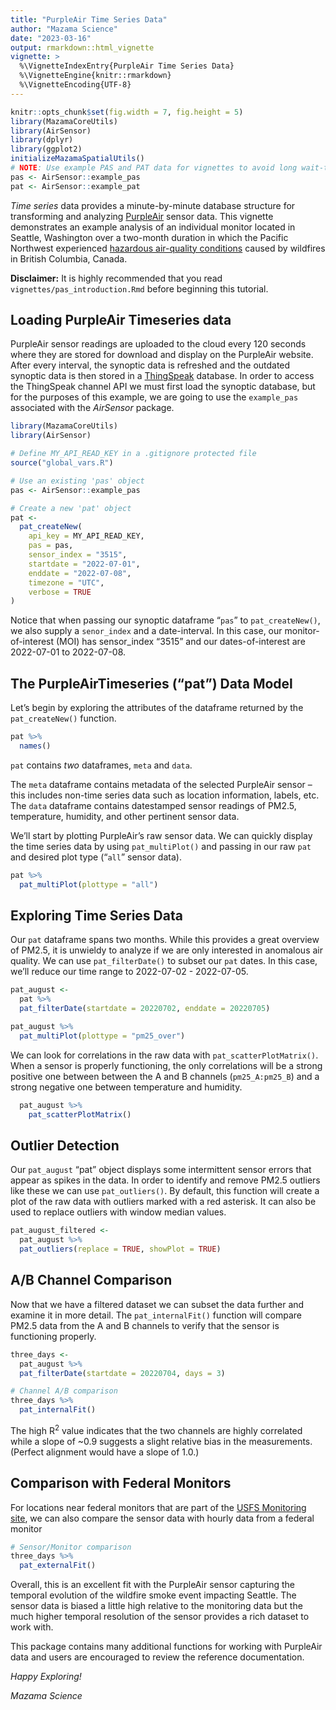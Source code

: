```yaml
---
title: "PurpleAir Time Series Data"
author: "Mazama Science"
date: "2023-03-16"
output: rmarkdown::html_vignette
vignette: >
  %\VignetteIndexEntry{PurpleAir Time Series Data}
  %\VignetteEngine{knitr::rmarkdown}
  %\VignetteEncoding{UTF-8}
---
```


```r
knitr::opts_chunk$set(fig.width = 7, fig.height = 5)
library(MazamaCoreUtils)
library(AirSensor)
library(dplyr)
library(ggplot2)
initializeMazamaSpatialUtils()
# NOTE: Use example PAS and PAT data for vignettes to avoid long wait-times
pas <- AirSensor::example_pas
pat <- AirSensor::example_pat
```

_Time series_ data provides a minute-by-minute database structure for transforming 
and analyzing [PurpleAir](https://www.purpleair.com/) sensor data.
This vignette demonstrates an example analysis of an individual monitor located
in Seattle, Washington over a two-month duration in which the Pacific Northwest 
experienced [hazardous air-quality conditions](https://www.usnews.com/news/healthiest-communities/articles/2018-08-19/air-quality-to-worsen-in-northwest-as-smoke-returns) caused by wildfires in British Columbia, Canada. 

**Disclaimer:** It is highly recommended that you read `vignettes/pas_introduction.Rmd`
before beginning this tutorial.

## Loading PurpleAir Timeseries data
PurpleAir sensor readings are uploaded to the cloud every 120 seconds 
where they are stored for download and display on the PurpleAir website. After
every interval, the synoptic data is refreshed and the outdated synoptic data is 
then stored in a [ThingSpeak](https://thingspeak.com) database. In order to 
access the ThingSpeak channel API we must first load the synoptic database, but
for the purposes of this example, we are going to use the `example_pas` associated
with the *AirSensor* package.

```r
library(MazamaCoreUtils)
library(AirSensor)

# Define MY_API_READ_KEY in a .gitignore protected file
source("global_vars.R")

# Use an existing 'pas' object
pas <- AirSensor::example_pas

# Create a new 'pat' object
pat <-
  pat_createNew(
    api_key = MY_API_READ_KEY,
    pas = pas,
    sensor_index = "3515",
    startdate = "2022-07-01",
    enddate = "2022-07-08",
    timezone = "UTC",
    verbose = TRUE
)
```

Notice that when passing our synoptic dataframe "`pas`" to `pat_createNew()`, 
we also supply a `senor_index` and a date-interval. In this case, our 
monitor-of-interest (MOI) has sensor_index "3515" and our dates-of-interest
are 2022-07-01 to 2022-07-08.

## The PurpleAirTimeseries ("pat") Data Model
Let's begin by exploring the attributes of the dataframe returned by the 
`pat_createNew()` function. 

```r
pat %>%
  names()
```

`pat` contains _two_ dataframes, `meta` and `data`. 

The `meta` dataframe contains metadata of the selected PurpleAir sensor -- 
this includes non-time series data such as location information, labels, etc. 
The `data` dataframe contains datestamped sensor readings of 
PM2.5, temperature, humidity, and other pertinent sensor data. 

We'll start by plotting PurpleAir's raw sensor data. We can quickly display the 
time series data by using `pat_multiPlot()` and passing in our raw `pat` and
desired plot type ("`all`" sensor data). 

```r
pat %>%
  pat_multiPlot(plottype = "all")
```

## Exploring Time Series Data

Our `pat` dataframe spans two months. While this provides a great overview of
PM2.5, it is unwieldy to analyze if we are only interested in anomalous air 
quality. We can use `pat_filterDate()` to subset our `pat` dates. In this case,
we'll reduce our time range to 2022-07-02 - 2022-07-05.

```r
pat_august <- 
  pat %>% 
  pat_filterDate(startdate = 20220702, enddate = 20220705)

pat_august %>%
  pat_multiPlot(plottype = "pm25_over")
```

We can look for correlations in the raw data with `pat_scatterPlotMatrix()`. When a
sensor is properly functioning, the only correlations will be a strong positive
one between between the A and B channels (`pm25_A:pm25_B`) and a strong
negative one between temperature and humidity.

```r
  pat_august %>%
    pat_scatterPlotMatrix()
```

## Outlier Detection

Our `pat_august` "pat" object displays some intermittent sensor errors that
appear as spikes in the data. In order to identify and remove  PM2.5 outliers 
like these we can use `pat_outliers()`. By default, this function will create a
plot of the raw data with outliers marked with a red asterisk. It can also be
used to replace outliers with window median values.

```r
pat_august_filtered <- 
  pat_august %>%
  pat_outliers(replace = TRUE, showPlot = TRUE)
```

## A/B Channel Comparison

Now that we have a filtered dataset we can subset the data further and 
examine it in more detail. The `pat_internalFit()` function will compare PM2.5 
data from the A and B channels to verify that the sensor is functioning
properly.

```r
three_days <- 
  pat_august %>% 
  pat_filterDate(startdate = 20220704, days = 3)

# Channel A/B comparison
three_days %>% 
  pat_internalFit()
```

The high R^2^ value indicates that the two channels are highly correlated while a slope
of ~0.9 suggests a slight relative bias in the measurements. (Perfect alignment
would have a slope of 1.0.)

## Comparison with Federal Monitors

For locations near federal monitors that are part of the 
[USFS Monitoring site](https://tools.airfire.org/monitoring/v4), we can also
compare the sensor data with hourly data from a federal monitor

```r
# Sensor/Monitor comparison
three_days %>% 
  pat_externalFit()
```

Overall, this is an excellent fit with the PurpleAir sensor capturing the 
temporal evolution of the wildfire smoke event impacting Seattle. The sensor
data is biased a little high relative to the monitoring data but the much 
higher temporal resolution of the sensor provides a rich dataset to work with.

This package contains many additional functions for working with PurpleAir 
data and users are encouraged to review the reference documentation.

_Happy Exploring!_

_Mazama Science_

